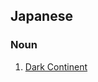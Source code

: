 ==Japanese==
{{ja-kanjitab|あん|こく|たい|りく|yomi=on}}

===Noun===
{{ja-noun|あんこく たいりく}}

# [[Dark Continent]]